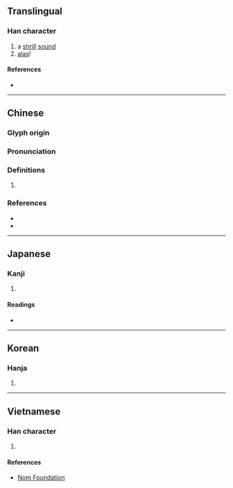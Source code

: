 {{character info}}
==Translingual==

===Han character===
{{Han char|rn=30|rad=口|as=17|sn=20|four=|canj=RYTI|ids=⿰口戲}}

# a [[shrill]] [[sound]]
# [[alas]]!

====References====
* {{Han ref|kx=0213.480|dkj=04579|dj=0436.250|hdz=10703.260|uh=56B1|ud=22193}}

----

==Chinese==
{{zh-forms}}

===Glyph origin===
{{Han etym}}

===Pronunciation===
{{zh-pron
|m=xī
|c=hei1
|mc=y
|oc=y
|cat=
}}

===Definitions===
{{zh-hanzi}}

# {{rfdef|zh}}

===References===
* {{R:twedu|C01537}}
* {{R:yue:jyut.net}}

----

==Japanese==

===Kanji===
{{ja-kanji|grade=uc|rs=口17}}

# {{rfdef|ja|sort=口17}}

====Readings====
* {{ja-readings|on=[[き]] (ki)|kun=[[こえ]] (koe), [[ああ]] (aa)}}

----

==Korean==

===Hanja===
{{ko-hanja|hangeul=희|rv=hui|mr=hŭi}}

# {{rfdef|ko|sort=口17}}

----

==Vietnamese==

===Han character===
{{vi-hantu|[[hi]]|rs=口17}}

# {{rfdef|vi|sort=口17}}

====References====
* [http://nomfoundation.org/common/nom_details.php?codepoint=56b1 Nom Foundation]
